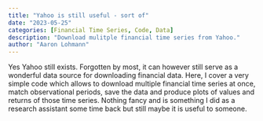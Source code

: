 ```yaml
---
title: "Yahoo is still useful - sort of"
date: "2023-05-25"
categories: [Financial Time Series, Code, Data]
description: "Download mulitple financial time series from Yahoo."
author: "Aaron Lohmann"
---
```


Yes Yahoo still exists. Forgotten by most, it can however still serve as a wonderful data source for downloading financial data. Here, I cover a very simple code which allows to download multiple financial time series at once, match observational periods, save the data and produce plots of values and returns of those time series. Nothing fancy and is something I did as a research assistant some time back but still maybe it is useful to someone. 
